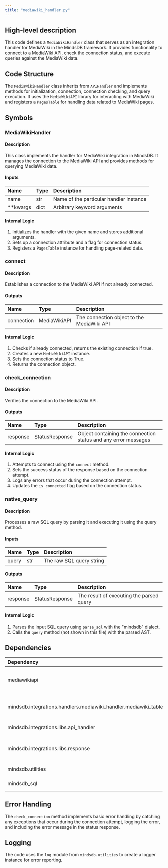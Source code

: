 ```yaml
---
title: "mediawiki_handler.py"
---
```


## High-level description
This code defines a `MediaWikiHandler` class that serves as an integration handler for MediaWiki in the MindsDB framework. It provides functionality to connect to a MediaWiki API, check the connection status, and execute queries against the MediaWiki data.

## Code Structure
The `MediaWikiHandler` class inherits from `APIHandler` and implements methods for initialization, connection, connection checking, and query execution. It uses the `MediaWikiAPI` library for interacting with MediaWiki and registers a `PagesTable` for handling data related to MediaWiki pages.

## Symbols

### MediaWikiHandler
#### Description
This class implements the handler for MediaWiki integration in MindsDB. It manages the connection to the MediaWiki API and provides methods for querying MediaWiki data.

#### Inputs
| Name | Type | Description |
|:-----|:-----|:------------|
| name | str | Name of the particular handler instance |
| **kwargs | dict | Arbitrary keyword arguments |

#### Internal Logic
1. Initializes the handler with the given name and stores additional arguments.
2. Sets up a connection attribute and a flag for connection status.
3. Registers a `PagesTable` instance for handling page-related data.

### connect
#### Description
Establishes a connection to the MediaWiki API if not already connected.

#### Outputs
| Name | Type | Description |
|:-----|:-----|:------------|
| connection | MediaWikiAPI | The connection object to the MediaWiki API |

#### Internal Logic
1. Checks if already connected, returns the existing connection if true.
2. Creates a new `MediaWikiAPI` instance.
3. Sets the connection status to True.
4. Returns the connection object.

### check_connection
#### Description
Verifies the connection to the MediaWiki API.

#### Outputs
| Name | Type | Description |
|:-----|:-----|:------------|
| response | StatusResponse | Object containing the connection status and any error messages |

#### Internal Logic
1. Attempts to connect using the `connect` method.
2. Sets the success status of the response based on the connection attempt.
3. Logs any errors that occur during the connection attempt.
4. Updates the `is_connected` flag based on the connection status.

### native_query
#### Description
Processes a raw SQL query by parsing it and executing it using the query method.

#### Inputs
| Name | Type | Description |
|:-----|:-----|:------------|
| query | str | The raw SQL query string |

#### Outputs
| Name | Type | Description |
|:-----|:-----|:------------|
| response | StatusResponse | The result of executing the parsed query |

#### Internal Logic
1. Parses the input SQL query using `parse_sql` with the "mindsdb" dialect.
2. Calls the `query` method (not shown in this file) with the parsed AST.

## Dependencies
| Dependency | Purpose |
|:-----------|:--------|
| mediawikiapi | Provides the MediaWikiAPI class for interacting with MediaWiki |
| mindsdb.integrations.handlers.mediawiki_handler.mediawiki_tables | Provides the PagesTable class for handling MediaWiki page data |
| mindsdb.integrations.libs.api_handler | Provides the APIHandler base class |
| mindsdb.integrations.libs.response | Provides the HandlerStatusResponse class for status reporting |
| mindsdb.utilities | Provides logging functionality |
| mindsdb_sql | Provides SQL parsing functionality |

## Error Handling
The `check_connection` method implements basic error handling by catching any exceptions that occur during the connection attempt, logging the error, and including the error message in the status response.

## Logging
The code uses the `log` module from `mindsdb.utilities` to create a logger instance for error reporting.